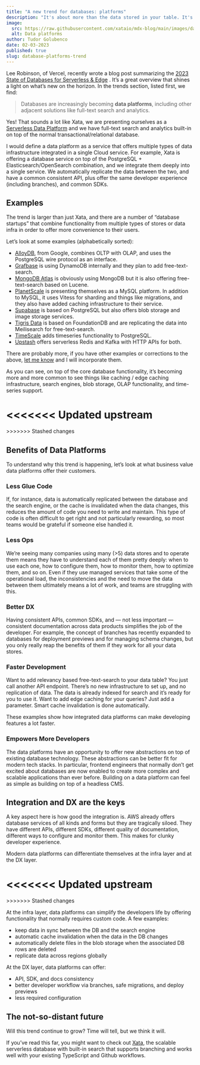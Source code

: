 ```yaml
---
title: "A new trend for databases: platforms"
description: "It's about more than the data stored in your table. It's what you can do with that data."
image:
  src: https://raw.githubusercontent.com/xataio/mdx-blog/main/images/database-platforms-trend.png
  alt: Data platforms
author: Tudor Golubenco
date: 02-03-2023
published: true
slug: database-platforms-trend
---
```


Lee Robinson, of Vercel, recently wrote a blog post summarizing the [2023 State of Databases for Serverless & Edge](https://leerob.io/blog/backend) . It’s a great overview that shines a light on what’s new on the horizon. In the trends section, listed first, we find:

> Databases are increasingly becoming **data platforms**, including other adjacent solutions like full-text search and analytics.

Yes! That sounds a lot like Xata, we are presenting ourselves as a [Serverless Data Platform](https://xata.io/docs/concepts/serverless-data-platform) and we have full-text search and analytics built-in on top of the normal transactional/relational database.

I would define a data platform as a service that offers multiple types of data infrastructure integrated in a single Cloud service. For example, Xata is offering a database service on top of the PostgreSQL + Elasticsearch/OpenSearch combination, and we integrate them deeply into a single service. We automatically replicate the data between the two, and have a common consistent API, plus offer the same developer experience (including branches), and common SDKs.

## Examples

The trend is larger than just Xata, and there are a number of “database startups” that combine functionality from multiple types of stores or data infra in order to offer more convenience to their users.

Let’s look at some examples (alphabetically sorted):

- [AlloyDB](https://cloud.google.com/alloydb), from Google, combines OLTP with OLAP, and uses the PostgreSQL wire protocol as an interface.
- [Grafbase](https://grafbase.com/) is using DynamoDB internally and they plan to add free-text-search.
- [MongoDB Atlas](https://www.mongodb.com/atlas/database) is obviously using MongoDB but it is also offering free-text-search based on Lucene.
- [PlanetScale](https://planetscale.com/) is presenting themselves as a MySQL platform. In addition to MySQL, it uses Vitess for sharding and things like migrations, and they also have added caching infrastructure to their service.
- [Supabase](https://supabase.com/) is based on PostgreSQL but also offers blob storage and image storage services.
- [Tigris Data](https://www.tigrisdata.com/) is based on FoundationDB and are replicating the data into Meilisearch for free-text-search.
- [TimeScale](https://www.timescale.com/) adds timeseries functionality to PostgreSQL.
- [Upstash](https://upstash.com/) offers serverless Redis and Kafka with HTTP APIs for both.

There are probably more, if you have other examples or corrections to the above, [let me know](https://twitter.com/tudor_g) and I will incorporate them.

As you can see, on top of the core database functionality, it’s becoming more and more common to see things like caching / edge caching infrastructure, search engines, blob storage, OLAP functionality, and time-series support.

<<<<<<< Updated upstream
<ArticleImage
  src="https://xata.io/images/blog/platforms/captain-data-platform.jpg"
  width="500"
  height="582"
  alt="Data platform meme"
  caption="By our powers combined"
  position="center"
/>
=======
<ArticleImage src="https://raw.githubusercontent.com/xataio/mdx-blog/main/images/captain-data-platform.jpg" width="500" height="582" alt="Data platform meme" caption="By our powers combined" position="center" />
>>>>>>> Stashed changes

## Benefits of Data Platforms

To understand why this trend is happening, let’s look at what business value data platforms offer their customers.

### Less Glue Code

If, for instance, data is automatically replicated between the database and the search engine, or the cache is invalidated when the data changes, this reduces the amount of code you need to write and maintain. This type of code is often difficult to get right and not particularly rewarding, so most teams would be grateful if someone else handled it.

### Less Ops

We’re seeing many companies using many (>5) data stores and to operate them means they have to understand each of them pretty deeply: when to use each one, how to configure them, how to monitor them, how to optimize them, and so on. Even if they use managed services that take some of the operational load, the inconsistencies and the need to move the data between them ultimately means a lot of work, and teams are struggling with this.

### Better DX

Having consistent APIs, common SDKs, and — not less important — consistent documentation across data products simplifies the job of the developer. For example, the concept of branches has recently expanded to databases for deployment previews and for managing schema changes, but you only really reap the benefits of them if they work for all your data stores.

### Faster Development

Want to add relevancy based free-text-search to your data table? You just call another API endpoint. There’s no new infrastructure to set up, and no replication of data. The data is already indexed for search and it’s ready for you to use it. Want to add edge caching for your queries? Just add a parameter. Smart cache invalidation is done automatically.

These examples show how integrated data platforms can make developing features a lot faster.

### Empowers More Developers

The data platforms have an opportunity to offer new abstractions on top of existing database technology. These abstractions can be better fit for modern tech stacks. In particular, frontend engineers that normally don’t get excited about databases are now enabled to create more complex and scalable applications than ever before. Building on a data platform can feel as simple as building on top of a headless CMS.

## Integration and DX are the keys

A key aspect here is how good the integration is. AWS already offers database services of all kinds and forms but they are tragically siloed. They have different APIs, different SDKs, different quality of documentation, different ways to configure and monitor them. This makes for clunky developer experience.

Modern data platforms can differentiate themselves at the infra layer and at the DX layer.

<<<<<<< Updated upstream
<ArticleImage
  src="https://xata.io/images/blog/platforms/data-platform.png"
  width="1184"
  height="833"
  alt="Data platform layers"
  caption="Data platform layers"
  position="center"
/>
=======
<ArticleImage src="https://raw.githubusercontent.com/xataio/mdx-blog/main/images/data-platform.png" width="1184" height="833" alt="Data platform layers" caption="Data platform layers" position="center" />
>>>>>>> Stashed changes

At the infra layer, data platforms can simplify the developers life by offering functionality that normally requires custom code. A few examples:

- keep data in sync between the DB and the search engine
- automatic cache invalidation when the data in the DB changes
- automatically delete files in the blob storage when the associated DB rows are deleted
- replicate data across regions globally

At the DX layer, data platforms can offer:

- API, SDK, and docs consistency
- better developer workflow via branches, safe migrations, and deploy previews
- less required configuration

## The not-so-distant future

Will this trend continue to grow? Time will tell, but we think it will.

If you’ve read this far, you might want to check out [Xata](https://xata.io), the scalable serverless database with built-in search that supports branching and works well with your existing TypeScript and Github workflows.
